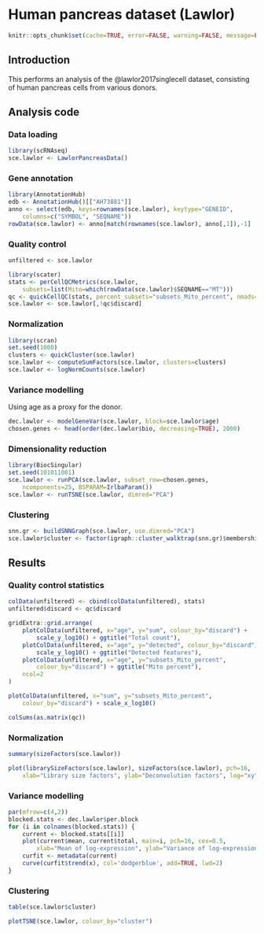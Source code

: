 # Human pancreas dataset (Lawlor)

```r
knitr::opts_chunk$set(cache=TRUE, error=FALSE, warning=FALSE, message=FALSE)
```

## Introduction

This performs an analysis of the @lawlor2017singlecell dataset,
consisting of human pancreas cells from various donors.

## Analysis code

### Data loading

```r
library(scRNAseq)
sce.lawlor <- LawlorPancreasData()
```

### Gene annotation

```r
library(AnnotationHub)
edb <- AnnotationHub()[["AH73881"]]
anno <- select(edb, keys=rownames(sce.lawlor), keytype="GENEID", 
    columns=c("SYMBOL", "SEQNAME"))
rowData(sce.lawlor) <- anno[match(rownames(sce.lawlor), anno[,1]),-1]
```

### Quality control

```r
unfiltered <- sce.lawlor
```

```r
library(scater)
stats <- perCellQCMetrics(sce.lawlor, 
    subsets=list(Mito=which(rowData(sce.lawlor)$SEQNAME=="MT")))
qc <- quickCellQC(stats, percent_subsets="subsets_Mito_percent", nmads=3)
sce.lawlor <- sce.lawlor[,!qc$discard]
```

### Normalization

```r
library(scran)
set.seed(1000)
clusters <- quickCluster(sce.lawlor)
sce.lawlor <- computeSumFactors(sce.lawlor, clusters=clusters)
sce.lawlor <- logNormCounts(sce.lawlor)
```

### Variance modelling

Using age as a proxy for the donor.

```r
dec.lawlor <- modelGeneVar(sce.lawlor, block=sce.lawlor$age)
chosen.genes <- head(order(dec.lawlor$bio, decreasing=TRUE), 2000)
```

### Dimensionality reduction

```r
library(BiocSingular)
set.seed(101011001)
sce.lawlor <- runPCA(sce.lawlor, subset_row=chosen.genes, 
    ncomponents=25, BSPARAM=IrlbaParam())
sce.lawlor <- runTSNE(sce.lawlor, dimred="PCA")
```

### Clustering

```r
snn.gr <- buildSNNGraph(sce.lawlor, use.dimred="PCA")
sce.lawlor$cluster <- factor(igraph::cluster_walktrap(snn.gr)$membership)
```

## Results

### Quality control statistics

```r
colData(unfiltered) <- cbind(colData(unfiltered), stats)
unfiltered$discard <- qc$discard

gridExtra::grid.arrange(
    plotColData(unfiltered, x="age", y="sum", colour_by="discard") +
        scale_y_log10() + ggtitle("Total count"),
    plotColData(unfiltered, x="age", y="detected", colour_by="discard") +
        scale_y_log10() + ggtitle("Detected features"),
    plotColData(unfiltered, x="age", y="subsets_Mito_percent",
        colour_by="discard") + ggtitle("Mito percent"),
    ncol=2
)
```

```r
plotColData(unfiltered, x="sum", y="subsets_Mito_percent",
    colour_by="discard") + scale_x_log10()
```

```r
colSums(as.matrix(qc))
```

### Normalization

```r
summary(sizeFactors(sce.lawlor))
```

```r
plot(librarySizeFactors(sce.lawlor), sizeFactors(sce.lawlor), pch=16,
    xlab="Library size factors", ylab="Deconvolution factors", log="xy")
```

### Variance modelling

```r
par(mfrow=c(4,2))
blocked.stats <- dec.lawlor$per.block
for (i in colnames(blocked.stats)) {
    current <- blocked.stats[[i]]
    plot(current$mean, current$total, main=i, pch=16, cex=0.5,
        xlab="Mean of log-expression", ylab="Variance of log-expression")
    curfit <- metadata(current)
    curve(curfit$trend(x), col='dodgerblue', add=TRUE, lwd=2)
}
```

### Clustering

```r
table(sce.lawlor$cluster)
```

```r
plotTSNE(sce.lawlor, colour_by="cluster")
```


